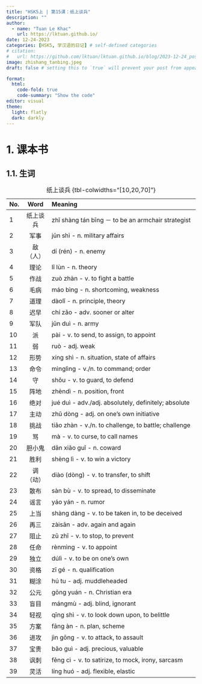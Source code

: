 ```yaml
---
title: "HSK5上 | 第15课：纸上谈兵"
description: ""
author:
  - name: "Tuan Le Khac"
    url: https://lktuan.github.io/
date: 12-24-2023
categories: [HSK5, 学汉语的日记] # self-defined categories
# citation: 
#   url: https://github.com/lktuan/lktuan.github.io/blog/2023-12-24_post/
image: zhishang_tanbing.jpeg
draft: false # setting this to `true` will prevent your post from appearing on your listing page until you're ready!

format: 
  html: 
    code-fold: true
    code-summary: "Show the code"
editor: visual
theme:
  light: flatly
  dark: darkly
---
```


# 1. 课本书

## 1.1. 生词

| No. |   Word   | Meaning                                              |
|:----|:--------:|:-----------------------------------------------------|
| 1   | 纸上谈兵 | zhǐ shàng tán bīng － to be an armchair strategist   |
| 2   |   军事   | jūn shì - n. military affairs                        |
| 3   | 敌（人） | dí (rén) - n. enemy                                  |
| 4   |   理论   | lǐ lùn - n. theory                                   |
| 5   |   作战   | zuò zhàn - v. to fight a battle                      |
| 6   |   毛病   | máo bìng - n. shortcoming, weakness                  |
| 7   |   道理   | dàolǐ - n. principle, theory                         |
| 8   |   迟早   | chí zǎo - adv. sooner or alter                       |
| 9   |   军队   | jūn duì - n. army                                    |
| 10  |    派    | pài - v. to send, to assign, to appoint              |
| 11  |    弱    | ruò - adj. weak                                      |
| 12  |   形势   | xíng shì - n. situation, state of affairs            |
| 13  |   命令   | mìnglìng - v./n. to command; order                   |
| 14  |    守    | shǒu - v. to guard, to defend                        |
| 15  |   阵地   | zhèndì - n. position, front                          |
| 16  |   绝对   | jué duì - adv./adj. absolutely, definitely; absolute |
| 17  |   主动   | zhǔ dòng - adj. on one's own initiative              |
| 18  |   挑战   | tiǎo zhàn - v./n. to challenge, to battle; challenge |
| 19  |    骂    | mà - v. to curse, to call names                      |
| 20  |  胆小鬼  | dǎn xiǎo guǐ - n. coward                             |
| 21  |   胜利   | shèng lì - v. to win a victory                       |
| 22  | 调（动） | diào (dòng) - v. to transfer, to shift               |
| 23  |   散布   | sàn bù - v. to spread, to disseminate                |
| 24  |   谣言   | yáo yán - n. rumor                                   |
| 25  |   上当   | shàng dàng - v. to be taken in, to be deceived       |
| 26  |   再三   | zàisān - adv. again and again                        |
| 27  |   阻止   | zǔ zhǐ - v. to stop, to prevent                      |
| 28  |   任命   | rènmìng - v. to appoint                              |
| 29  |   独立   | dúlì - v. to be on one's own                         |
| 30  |   资格   | zī gé - n. qualification                             |
| 31  |   糊涂   | hú tu - adj. muddleheaded                            |
| 32  |   公元   | gōng yuán - n. Christian era                         |
| 33  |   盲目   | mángmù - adj. blind, ignorant                        |
| 34  |   轻视   | qīng shì - v. to look down upon, to belittle         |
| 35  |   方案   | fāng àn - n. plan, scheme                            |
| 36  |   进攻   | jìn gōng - v. to attack, to assault                  |
| 37  |   宝贵   | bǎo guì - adj. precious, valuable                    |
| 38  |   讽刺   | fěng cì - v. to satirize, to mock, irony, sarcasm    |
| 39  |   灵活   | líng huó - adj. flexible, elastic                    |

: 纸上谈兵 {tbl-colwidths="\[10,20,70\]"}